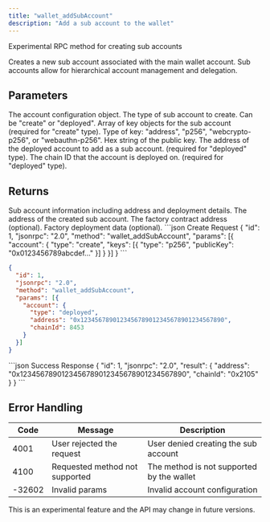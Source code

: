 ```yaml
---
title: "wallet_addSubAccount"
description: "Add a sub account to the wallet"
---
```


Experimental RPC method for creating sub accounts

<Info>
Creates a new sub account associated with the main wallet account. Sub accounts allow for hierarchical account management and delegation.
</Info>

## Parameters

<ParamField body="account" type="object" required>
The account configuration object.

<Expandable title="Account object properties">
<ParamField body="type" type="string" required>
The type of sub account to create. Can be "create" or "deployed".
</ParamField>

<ParamField body="keys" type="array">
Array of key objects for the sub account (required for "create" type).

<Expandable title="Key object properties">
<ParamField body="type" type="string" required>
Type of key: "address", "p256", "webcrypto-p256", or "webauthn-p256".
</ParamField>

<ParamField body="publicKey" type="string" required>
Hex string of the public key.
</ParamField>
</Expandable>
</ParamField>

<ParamField body="address" type="string">
The address of the deployed account to add as a sub account. (required for "deployed" type).
</ParamField>

<ParamField body="chainId" type="number">
The chain ID that the account is deployed on. (required for "deployed" type).
</ParamField>
</Expandable>
</ParamField>

## Returns

<ResponseField name="result" type="object">
Sub account information including address and deployment details.

<Expandable title="Result properties">
<ResponseField name="address" type="string">
The address of the created sub account.
</ResponseField>

<ResponseField name="factory" type="string">
The factory contract address (optional).
</ResponseField>

<ResponseField name="factoryData" type="string">
Factory deployment data (optional).
</ResponseField>
</Expandable>
</ResponseField>

<RequestExample>
```json Create Request
{
  "id": 1,
  "jsonrpc": "2.0",
  "method": "wallet_addSubAccount",
  "params": [{
    "account": {
      "type": "create",
      "keys": [{
        "type": "p256",
        "publicKey": "0x0123456789abcdef..."
      }]
    }
  }]
}
```

```json Deployed Request
{
  "id": 1,
  "jsonrpc": "2.0",
  "method": "wallet_addSubAccount",
  "params": [{
    "account": {
      "type": "deployed",
      "address": "0x1234567890123456789012345678901234567890",
      "chainId": 8453
    }
  }]
}
```
</RequestExample>

<ResponseExample>
```json Success Response
{
  "id": 1,
  "jsonrpc": "2.0",
  "result": {
    "address": "0x1234567890123456789012345678901234567890",
    "chainId": "0x2105"
  }
}
```
</ResponseExample>

## Error Handling

| Code | Message                        | Description |
| ---- | ------------------------------ | ----------- |
| 4001 | User rejected the request      | User denied creating the sub account |
| 4100 | Requested method not supported | The method is not supported by the wallet |
| -32602 | Invalid params                 | Invalid account configuration |

<Warning>
This is an experimental feature and the API may change in future versions.
</Warning>
